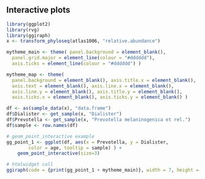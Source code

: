 ## Interactive plots

```r
library(ggplot2)
library(rvg)
library(ggiraph)
x <- transform_phyloseq(atlas1006, "relative.abundance")

mytheme_main <- theme( panel.background = element_blank(), 
  panel.grid.major = element_line(colour = "#dddddd"), 
  axis.ticks = element_line(colour = "#dddddd") )

mytheme_map <- theme(
  panel.background = element_blank(), axis.title.x = element_blank(),
  axis.text = element_blank(), axis.line.x = element_blank(),
  axis.line.y = element_blank(), axis.title.y = element_blank(),
  axis.ticks.x = element_blank(), axis.ticks.y = element_blank() )

df <- as(sample_data(x), "data.frame")
df$Dialister <- get_sample(x, "Dialister")
df$Prevotella <- get_sample(x, "Prevotella melaninogenica et rel.")
df$sample <- row.names(df)

# geom_point_interactive example
gg_point_1 <- ggplot(df, aes(x = Prevotella, y = Dialister, 
        color = age, tooltip = sample) ) + 
    geom_point_interactive(size=3)

# htmlwidget call
ggiraph(code = {print(gg_point_1 + mytheme_main)}, width = 7, height = 6)
```
